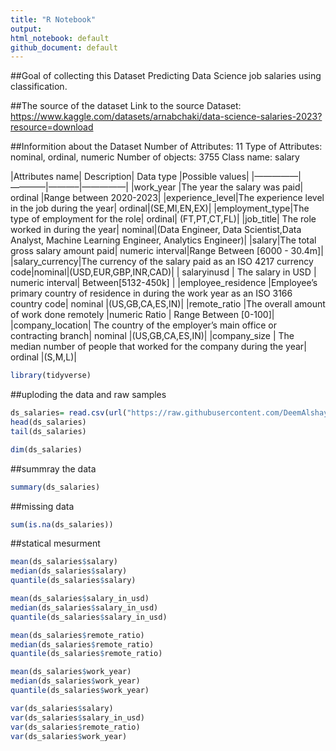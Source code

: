 ```yaml
---
title: "R Notebook"
output:
html_notebook: default
github_document: default
---
```


##Goal of collecting this Dataset Predicting Data Science job salaries using classification.

##The source of the dataset Link to the source Dataset: <https://www.kaggle.com/datasets/arnabchaki/data-science-salaries-2023?resource=download>

##Informition about the Dataset Number of Attributes: 11 Type of Attributes: nominal, ordinal, numeric Number of objects: 3755 Class name: salary

\|Attributes name\| Description\| Data type \|Possible values\| \|---------------\|------------\|-----------\|---------------\| \|work_year \|The year the salary was paid\| ordinal \|Range between 2020-2023\| \|experience_level\|The experience level in the job during the year\| ordinal\|(SE,MI,EN,EX)\| \|employment_type\|The type of employment for the role\| ordinal\| (FT,PT,CT,FL)\| \|job_title\| The role worked in during the year\| nominal\|(Data Engineer, Data Scientist,Data Analyst, Machine Learning Engineer, Analytics Engineer)\| \|salary\|The total gross salary amount paid\| numeric interval\|Range Between [6000 - 30.4m]\| \|salary_currency\|The currency of the salary paid as an ISO 4217 currency code\|nominal\|(USD,EUR,GBP,INR,CAD)\| \| salaryinusd \| The salary in USD \| numeric interval\| Between[5132-450k] \| \|employee_residence \|Employee's primary country of residence in during the work year as an ISO 3166 country code\| nominal \|(US,GB,CA,ES,IN)\| \|remote_ratio \|The overall amount of work done remotely \|numeric Ratio \| Range Between [0-100]\| \|company_location\| The country of the employer's main office or contracting branch\| nominal \|(US,GB,CA,ES,IN)\| \|company_size \| The median number of people that worked for the company during the year\| ordinal \|(S,M,L)\|

```r
library(tidyverse)
```

##uploding the data and raw samples

```r
ds_salaries= read.csv(url("https://raw.githubusercontent.com/DeemAlshaye/Miningproject/main/dataset/ds_salaries.csv"), header=TRUE,sep=',')
head(ds_salaries)
tail(ds_salaries)
```

```r
dim(ds_salaries)
```

##summray the data

```r
summary(ds_salaries)
```

##missing data

```r
sum(is.na(ds_salaries))
```

##statical mesurment

```r
mean(ds_salaries$salary)
median(ds_salaries$salary)
quantile(ds_salaries$salary)
```

```r
mean(ds_salaries$salary_in_usd)
median(ds_salaries$salary_in_usd)
quantile(ds_salaries$salary_in_usd)
```

```r
mean(ds_salaries$remote_ratio)
median(ds_salaries$remote_ratio)
quantile(ds_salaries$remote_ratio)
```

```r
mean(ds_salaries$work_year)
median(ds_salaries$work_year)
quantile(ds_salaries$work_year)
```

```r
var(ds_salaries$salary)
var(ds_salaries$salary_in_usd)
var(ds_salaries$remote_ratio)
var(ds_salaries$work_year)
```
